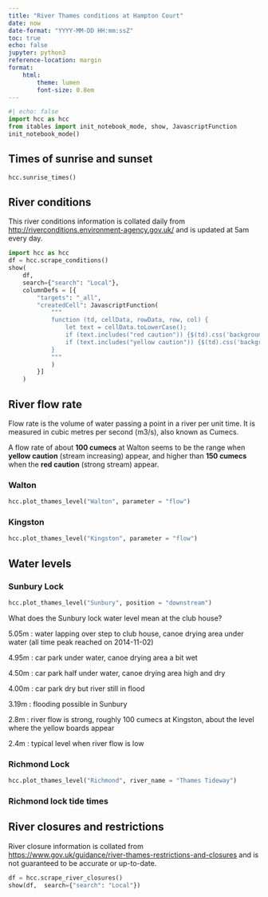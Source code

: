 ```yaml
---
title: "River Thames conditions at Hampton Court"
date: now
date-format: "YYYY-MM-DD HH:mm:ssZ"
toc: true
echo: false
jupyter: python3
reference-location: margin
format: 
    html:
        theme: lumen
        font-size: 0.8em
---
```


```python
#| echo: false
import hcc as hcc
from itables import init_notebook_mode, show, JavascriptFunction
init_notebook_mode()

```

## Times of sunrise and sunset

```python
hcc.sunrise_times()
```

## River conditions

::: column-margin
This river conditions information is collated daily from <http://riverconditions.environment-agency.gov.uk/> and is updated at 5am every day.
:::

```python
import hcc as hcc
df = hcc.scrape_conditions()
show(
    df,  
    search={"search": "Local"},
    columnDefs = [{
        "targets": "_all",
        "createdCell": JavascriptFunction(
            """
            function (td, cellData, rowData, row, col) {
                let text = cellData.toLowerCase();
                if (text.includes("red caution")) {$(td).css('background-color', 'red').css('color', 'white');}
                if (text.includes("yellow caution")) {$(td).css('background-color', '#FFE010');}
            }
            """
            )
        }]
    )
```

## River flow rate

::: column-margin
Flow rate is the volume of water passing a point in a river per unit time. It is measured in cubic metres per second (m3/s), also known as Cumecs.

A flow rate of about **100 cumecs** at Walton seems to be the range when **yellow caution** (stream increasing) appear, and higher than **150 cumecs** when the **red caution** (strong stream) appear.
:::

::: panel-tabset
### Walton

```python
hcc.plot_thames_level("Walton", parameter = "flow")
```

### Kingston

```python
hcc.plot_thames_level("Kingston", parameter = "flow")
```
:::

## Water levels

::: panel-tabset
### Sunbury Lock

```python
hcc.plot_thames_level("Sunbury", position = "downstream")
```

::: column-margin
What does the Sunbury lock water level mean at the club house?

5.05m : water lapping over step to club house, canoe drying area under water (all time peak reached on 2014-11-02)

4.95m : car park under water, canoe drying area a bit wet

4.50m : car park half under water, canoe drying area high and dry

4.00m : car park dry but river still in flood

3.19m : flooding possible in Sunbury

2.8m : river flow is strong, roughly 100 cumecs at Kingston, about the level where the yellow boards appear

2.4m : typical level when river flow is low
:::

### Richmond Lock

```python
hcc.plot_thames_level("Richmond", river_name = "Thames Tideway")
```

### Richmond lock tide times

```{=html}
<script type="text/javascript" src="https://tidetimes.co.uk/widget?name=Richmond Lock&days=3"></script>
```
:::

## River closures and restrictions

::: column-margin
River closure information is collated from <https://www.gov.uk/guidance/river-thames-restrictions-and-closures> and is not guaranteed to be accurate or up-to-date.
:::

```python
df = hcc.scrape_river_closures()
show(df,  search={"search": "Local"})
```